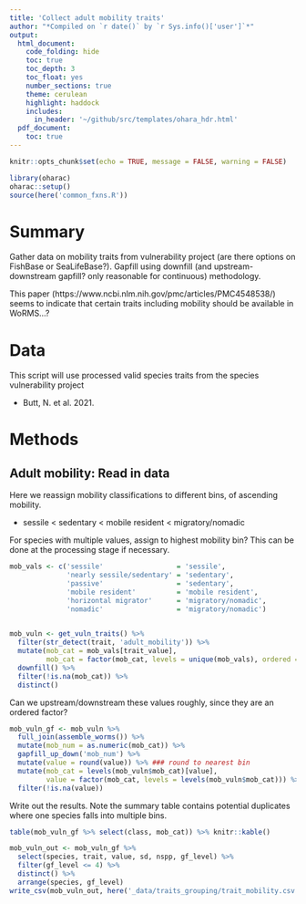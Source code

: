 ```yaml
---
title: 'Collect adult mobility traits'
author: "*Compiled on `r date()` by `r Sys.info()['user']`*"
output: 
  html_document:
    code_folding: hide
    toc: true
    toc_depth: 3
    toc_float: yes
    number_sections: true
    theme: cerulean
    highlight: haddock
    includes: 
      in_header: '~/github/src/templates/ohara_hdr.html'
  pdf_document:
    toc: true
---
```


``` r

knitr::opts_chunk$set(echo = TRUE, message = FALSE, warning = FALSE)

library(oharac)
oharac::setup()
source(here('common_fxns.R'))

```

# Summary

Gather data on mobility traits from vulnerability project (are there options on FishBase or SeaLifeBase?).  Gapfill using downfill (and upstream-downstream gapfill? only reasonable for continuous) methodology.

This paper (https://www.ncbi.nlm.nih.gov/pmc/articles/PMC4548538/) seems to indicate that certain traits including mobility should be available in WoRMS...?

# Data

This script will use processed valid species traits from the species vulnerability project

* Butt, N. et al. 2021. 

# Methods

## Adult mobility: Read in data

Here we reassign mobility classifications to different bins, of ascending mobility.

* sessile < sedentary < mobile resident < migratory/nomadic

For species with multiple values, assign to highest mobility bin?  This can be done at the processing stage if necessary.

```r
mob_vals <- c('sessile'                  = 'sessile',
              'nearly sessile/sedentary' = 'sedentary',
              'passive'                  = 'sedentary',
              'mobile resident'          = 'mobile resident',
              'horizontal migrator'      = 'migratory/nomadic',
              'nomadic'                  = 'migratory/nomadic')
              

mob_vuln <- get_vuln_traits() %>%
  filter(str_detect(trait, 'adult_mobility')) %>%
  mutate(mob_cat = mob_vals[trait_value],
         mob_cat = factor(mob_cat, levels = unique(mob_vals), ordered = TRUE)) %>%
  downfill() %>%
  filter(!is.na(mob_cat)) %>%
  distinct()

```

Can we upstream/downstream these values roughly, since they are an ordered factor?

```r
mob_vuln_gf <- mob_vuln %>%
  full_join(assemble_worms()) %>%
  mutate(mob_num = as.numeric(mob_cat)) %>%
  gapfill_up_down('mob_num') %>%
  mutate(value = round(value)) %>% ### round to nearest bin
  mutate(mob_cat = levels(mob_vuln$mob_cat)[value],
         value = factor(mob_cat, levels = levels(mob_vuln$mob_cat))) %>%
  filter(!is.na(value))
```


Write out the results.  Note the summary table contains potential duplicates where one species falls into multiple bins.

```r
table(mob_vuln_gf %>% select(class, mob_cat)) %>% knitr::kable()

mob_vuln_out <- mob_vuln_gf %>%
  select(species, trait, value, sd, nspp, gf_level) %>%
  filter(gf_level <= 4) %>%
  distinct() %>%
  arrange(species, gf_level)
write_csv(mob_vuln_out, here('_data/traits_grouping/trait_mobility.csv'))
```

